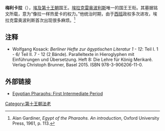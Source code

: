 {{Pharaoh Infobox | 
    Name= 梅利卡拉| 
    Image=Egypte louvre 249 palette.jpg|
Caption=梅利卡拉的相关文物|
ImageSize=300px|
  Alt=美利卡拉|
NomenHiero=|
Nomen=Khety<br>''{{Unicode|Ḥty}}''| 
PrenomenHiero=<hiero>N5:U7-D28</hiero>|
Prenomen=Merikare<ref name=beck>Jürgen von Beckerath, ''Handbuch der Ägyptischen Königsnamen'', 2nd edition, Mainz, 1999, p. 74.</ref><br>''{{Unicode|mr.j-k3-rˁ}}''<br>''Beloved by the [[Ka_(Egyptian_soul)#Ka|ka]] of [[Ra|Ra]]''| 
Golden= |
Nebty | 
Horus=  | 
GoldenHiero= |
NebtyHiero=  |
HorusHiero=  | 
Reign=约公元前2075年——约公元前2040年|
Dynasty=[[第十王朝|第十王朝]]|
Coregency=|
Predecessor=[[万卡拉·赫提三世|万卡拉·赫提三世]]？|
Successor=[[万卡拉·赫提四世|万卡拉·赫提四世]]？|
Spouse=|
children=|
Father=|
Mother=| 
Born=|
Died=约公元前2040年|
Burial=|
Monuments=}}

'''梅利卡拉'''（{{lang-en|Merykara}}），[[埃及第十王朝|埃及第十王朝]]国王。[[埃拉克雷奥波利斯|埃拉克雷奥波利斯]]唯一的国王王衔。其墓据铭文所载，意为“像拉一样热爱卡的权力。”他统治时期，由于[[西班|西班]]政权多次进攻，埃拉克雷奥波利斯首次出现很多麻烦。<ref>Alan Gardiner, ''Egypt of the Pharaohs. An introduction'', Oxford University Press, 1961, p. 113.</ref>

==注释==
<references/>
* Wolfgang Kosack: ''Berliner Hefte zur ägyptischen Literatur 1 - 12'': Teil I. 1 - 6/ Teil II. 7 - 12 (2 Bände). Paralleltexte in Hieroglyphen mit Einführungen und Übersetzung. Heft 8: Die Lehre für König Merikarê. Verlag Christoph Brunner, Basel 2015. ISBN 978-3-906206-11-0.

==外部链接==
*[http://www.phouka.com/pharaoh/pharaoh/dynasties/dyn09/00dyn10.html Egyptian Pharaohs: First Intermediate Period] {{Wayback|url=http://www.phouka.com/pharaoh/pharaoh/dynasties/dyn09/00dyn10.html |date=20120219202221 }}

{{Pharaoh | Prev=[[万卡拉·赫提三世|万卡拉·赫提三世]]？| Dynasty=[[埃及第九王朝|第九王朝]] | Next=[[万卡拉·赫提四世|万卡拉·赫提四世]]？}}


{{著名埃及统治者}}


[[Category:第十王朝法老|Category:第十王朝法老]]